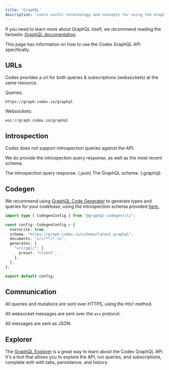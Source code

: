 ```yaml
---
title: 'GraphQL'
description: 'Learn useful terminology and concepts for using the GraphQL API'
---
```


<Tip>If you need to learn more about GraphQL itself, we recommend reading the fantastic [GraphQL documentation](https://graphql.org/learn/).</Tip>

This page has information on how to use the Codex GraphQL API specifically.

## URLs

Codex provides a url for both queries & subscriptions (websockets) at the same resource.

Queries:
```
https://graph.codex.io/graphql
```

Websockets:
```
wss://graph.codex.io/graphql
```

## Introspection

Codex does not support introspection queries against the API.

We do provide the introspection query response, as well as the most recent schema.

<CardGroup cols={2}>
  <Card title="JSON" href="https://graph.codex.io/schema/latest.json">
    The introspection query response. (.json)
  </Card>
  <Card title="Schema" href="https://graph.codex.io/schema/latest.graphql">
    The GraphQL schema. (.graphql)
  </Card>
</CardGroup>

## Codegen

We recommend using [GraphQL Code Generator](https://www.graphql-code-generator.com/) to generate types and queries for your codebase, using the introspection schema provided [ here ](#introspection).

```typescript codegen.ts expandable
import type { CodegenConfig } from "@graphql-codegen/cli";

const config: CodegenConfig = {
  overwrite: true,
  schema: "https://graph.codex.io/schema/latest.graphql",
  documents: "src/**/*.ts",
  generates: {
    "src/gql/": {
      preset: "client",
    },
  },
};

export default config;
```


## Communication

All queries and mutations are sent over HTTPS, using the `POST` method.

All websocket messages are sent over the `wss` protocol.

All messages are sent as JSON.

## Explorer

The [GraphQL Explorer](/explorer) is a great way to learn about the Codex GraphQL API.
It's a tool that allows you to explore the API, run queries, and subscriptions, complete with with tabs, persistence, and history.



